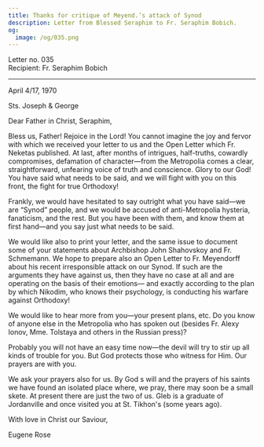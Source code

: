 ```yaml
---
title: Thanks for critique of Meyend.’s attack of Synod
description: Letter from Blessed Seraphim to Fr. Seraphim Bobich.
og:
  image: /og/035.png
---
```


<div style={{textAlign:'right', fontFamily:'monospace'}}>Letter no. 035</div>
<div style={{textAlign:'left', fontFamily:'monospace'}}>Recipient: Fr. Seraphim Bobich</div>

---

April 4/17, 1970

Sts. Joseph & George

Dear Father in Christ, Seraphim,

Bless us, Father! Rejoice in the Lord! You cannot imagine the joy and fervor with which we received your letter to us and the Open Letter which Fr. Neketas published. At last, after months of intrigues, half-truths, cowardly compromises, defamation of character—from the Metropolia comes a clear, straightforward, unfearing voice of truth and conscience. Glory to our God! You have said what needs to be said, and we will fight with you on this front, the fight for true Orthodoxy!

Frankly, we would have hesitated to say outright what you have said—we are “Synod” people, and we would be accused of anti-Metropolia hysteria, fanaticism, and the rest. But you have been with them, and know them at first hand—and you say just what needs to be said.

We would like also to print your letter, and the same issue to document some of your statements about Archbishop John Shahovskoy and Fr. Schmemann. We hope to prepare also an Open Letter to Fr. Meyendorff about his recent irresponsible attack on our Synod. If such are the arguments they have against us, then they have no case at all and are operating on the basis of their emotions— and exactly according to the plan by which Nikodim, who knows their psychology, is conducting his warfare against Orthodoxy!

We would like to hear more from you—your present plans, etc. Do you know of anyone else in the Metropolia who has spoken out (besides Fr. Alexy Ionov, Mme. Tolstaya and others in the Russian press)?

Probably you will not have an easy time now—the devil will try to stir up all kinds of trouble for you. But God protects those who witness for Him. Our prayers are with you.

We ask your prayers also for us. By God s will and the prayers of his saints we have found an isolated place where, we pray, there may soon be a small skete. At present there are just the two of us. Gleb is a graduate of Jordanville and once visited you at St. Tikhon's (some years ago).

With love in Christ our Saviour,

Eugene Rose